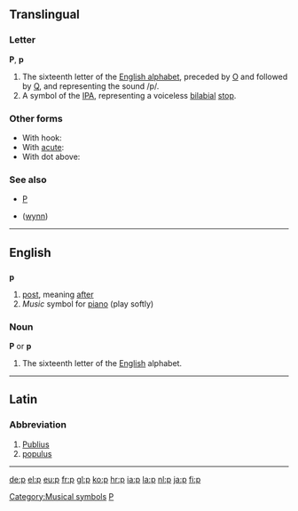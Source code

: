 ==Translingual==

===Letter===
'''P''', '''p'''

# The sixteenth letter of the [[Wiktionary:About Roman script|English alphabet]], preceded by [[o|O]] and followed by [[q|Q]], and representing the sound /p/.
# A symbol of the [[IPA]], representing a voiceless [[bilabial]] [[stop]].

===Other forms===
*With hook: {{IPAchar|[[ƥ]]}}
*With [[acute]]: {{IPAchar|[[ṕ]]}}
*With dot above: {{IPAchar|[[ṗ]]}}

===See also===
*[[P]]
*{{IPAchar|[[ƿ]]}} ([[wynn]])

----

==English==

{{rank|looked|head|called|186|p|Lord|de|whole}}

==={{abbreviation}}===
'''p'''

# [[post]], meaning [[after]]
# ''Music'' symbol for [[piano]] (play softly) [[Category:Musical symbols]]

===Noun===
'''P''' or '''p'''

#The sixteenth letter of the [[English]] alphabet.

----

==Latin==
===Abbreviation===

# [[Publius]]
# [[populus]]
----

[[Category:Latin letters|P]]

[[de:p]]
[[el:p]]
[[eu:p]]
[[fr:p]]
[[gl:p]]
[[ko:p]]
[[hr:p]]
[[ia:p]]
[[la:p]]
[[nl:p]]
[[ja:p]]
[[fi:p]]